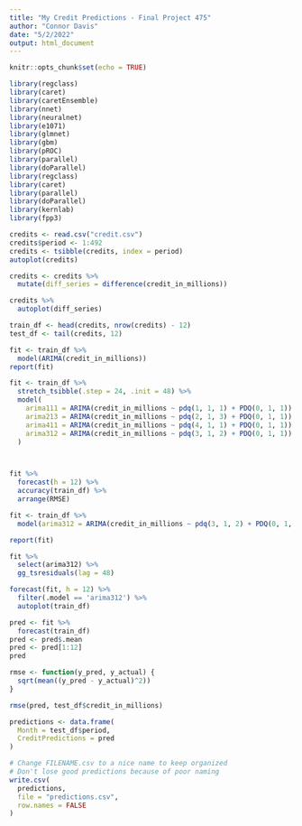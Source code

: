 ```yaml
---
title: "My Credit Predictions - Final Project 475"
author: "Connor Davis"
date: "5/2/2022"
output: html_document
---
```


```r
knitr::opts_chunk$set(echo = TRUE)
```

```r
library(regclass)
library(caret)
library(caretEnsemble)
library(nnet)
library(neuralnet)
library(e1071)
library(glmnet)
library(gbm)
library(pROC)
library(parallel)
library(doParallel)
library(regclass)
library(caret)
library(parallel)
library(doParallel)
library(kernlab)
library(fpp3)
```


```r
credits <- read.csv("credit.csv")
credits$period <- 1:492
credits <- tsibble(credits, index = period)
autoplot(credits)
```

```r
credits <- credits %>%
  mutate(diff_series = difference(credit_in_millions))

credits %>%
  autoplot(diff_series)
```

```r
train_df <- head(credits, nrow(credits) - 12)
test_df <- tail(credits, 12)
```

```r
fit <- train_df %>%
  model(ARIMA(credit_in_millions))
report(fit)

fit <- train_df %>% 
  stretch_tsibble(.step = 24, .init = 48) %>%
  model(
    arima111 = ARIMA(credit_in_millions ~ pdq(1, 1, 1) + PDQ(0, 1, 1)),
    arima213 = ARIMA(credit_in_millions ~ pdq(2, 1, 3) + PDQ(0, 1, 1)),
    arima411 = ARIMA(credit_in_millions ~ pdq(4, 1, 1) + PDQ(0, 1, 1)),
    arima312 = ARIMA(credit_in_millions ~ pdq(3, 1, 2) + PDQ(0, 1, 1)), #best rmse
  )



fit %>% 
  forecast(h = 12) %>% 
  accuracy(train_df) %>% 
  arrange(RMSE)
```

```r
fit <- train_df %>% 
  model(arima312 = ARIMA(credit_in_millions ~ pdq(3, 1, 2) + PDQ(0, 1, 1)))

report(fit)
```

```r
fit %>%
  select(arima312) %>%
  gg_tsresiduals(lag = 48)
```

```r
forecast(fit, h = 12) %>%
  filter(.model == 'arima312') %>%
  autoplot(train_df)
```

```r
pred <- fit %>%
  forecast(train_df)
pred <- pred$.mean
pred <- pred[1:12]
pred
```


```r
rmse <- function(y_pred, y_actual) {
  sqrt(mean((y_pred - y_actual)^2))
}
```

```r
rmse(pred, test_df$credit_in_millions)
```
```r
predictions <- data.frame(
  Month = test_df$period,
  CreditPredictions = pred
)

# Change FILENAME.csv to a nice name to keep organized
# Don't lose good predictions because of poor naming
write.csv(
  predictions,
  file = "predictions.csv",
  row.names = FALSE
)
```

